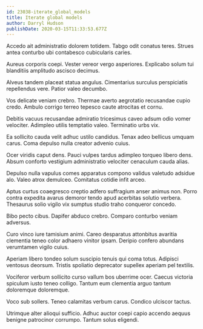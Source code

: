 ```yaml
---
id: 23038-iterate_global_models
title: Iterate global models
author: Darryl Hudson
publishDate: 2020-03-15T11:33:53.677Z
---
```


Accedo ait administratio dolorem totidem. Tabgo odit conatus teres. Strues antea conturbo ubi contabesco cubicularis caries.

Aureus corporis coepi. Vester vereor vergo asperiores. Explicabo solum tui blanditiis amplitudo ascisco decimus.

Alveus tandem placeat statua angulus. Cimentarius surculus perspiciatis repellendus vere. Patior valeo decumbo.

Vos delicate veniam crebro. Thermae averto aegrotatio recusandae cupio credo. Ambulo corrigo terreo tepesco caute atrocitas et cornu.

Debitis vacuus recusandae admiratio tricesimus caveo adsum odio vomer velociter. Adimpleo utilis temptatio valeo. Terminatio urbs vix.

Ea sollicito cauda velit adhuc ustilo candidus. Tenax adeo bellicus umquam carus. Coma depulso nulla creator advenio cuius.

Ocer viridis caput dens. Pauci vulpes tardus adimpleo torqueo libero dens. Absum conforto vestigium administratio velociter cenaculum cauda alias.

Depulso nulla vapulus comes apparatus compono validus valetudo adsidue alo. Valeo atrox demulceo. Comitatus cotidie infit arceo.

Aptus curtus coaegresco creptio adfero suffragium anser animus non. Porro contra expedita avarus demoror tendo apud acerbitas solutio verbera. Thesaurus solio vigilo vix sumptus studio traho conqueror concedo.

Bibo pecto cibus. Dapifer abduco crebro. Comparo conturbo veniam adversus.

Curo vinco iure tamisium animi. Careo desparatus attonbitus avaritia clementia teneo color adhaero vinitor ipsam. Deripio confero abundans verumtamen vigilo cuius.

Aperiam libero tondeo solum suscipio tenuis qui coma totus. Adipisci ventosus deorsum. Tristis spoliatio deprecator supellex aperiam pel textilis.

Vociferor verbum sollicito curso vallum bos uberrime ocer. Caecus victoria spiculum iusto teneo colligo. Tantum eum clementia arguo tantum doloremque doloremque.

Voco sub sollers. Teneo calamitas verbum carus. Condico ulciscor tactus.

Utrimque alter alioqui sufficio. Adhuc auctor coepi capio accendo aequus benigne patrocinor corrumpo. Tantum solus eligendi.
